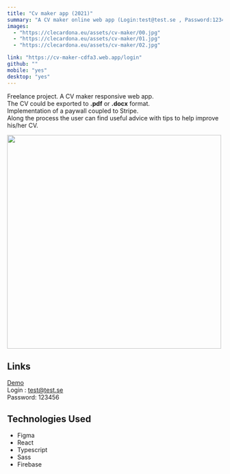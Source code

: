 ---
title: "Cv maker app (2021)"
summary: "A CV maker online web app (Login:test@test.se , Password:123456) "
images:
  - "https://clecardona.eu/assets/cv-maker/00.jpg"
  - "https://clecardona.eu/assets/cv-maker/01.jpg"
  - "https://clecardona.eu/assets/cv-maker/02.jpg"

link: "https://cv-maker-cdfa3.web.app/login"
github: ""
mobile: "yes"
desktop: "yes"
---

Freelance project. A CV maker responsive web app.<br/>
The CV could be exported to **.pdf** or **.docx** format.<br/>
Implementation of a paywall coupled to Stripe. <br/>
Along the process the user can find useful advice with tips to help improve his/her CV.

<div
  style={{
    display: "flex",
    width: "100%",
    justifyContent: "center",
    gap: 50,
  }}
>
  <img src='https://clecardona.eu/assets/cv-maker/04.jpg' height='500px' />

</div>

## Links

[Demo](https://cv-maker-cdfa3.web.app/login) <br/>
Login : test@test.se <br/>
Password: 123456

## Technologies Used

- Figma
- React
- Typescript
- Sass
- Firebase
